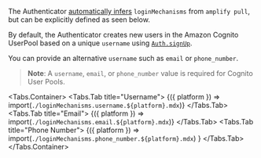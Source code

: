 
<Alert role="none" heading="Zero Configuration">

The Authenticator [automatically infers](/connected-components/authenticator#step-1-configure-backend) `loginMechanisms` from `amplify pull`,
but can be explicitly defined as seen below.

</Alert>

By default, the Authenticator creates new users in the Amazon Cognito UserPool based on a unique `username` using
[`Auth.signUp`](https://docs.amplify.aws/lib/auth/emailpassword/q/platform/js).

You can provide an alternative `username` such as `email` or `phone_number`.

> **Note**: A `username`, `email`, or `phone_number` value is required for Cognito User Pools.

<Tabs.Container>
  <Tabs.Tab title="Username">
    <Fragment>
      {({ platform }) => import(`./loginMechanisms.username.${platform}.mdx`)}
    </Fragment>
  </Tabs.Tab>
  <Tabs.Tab title="Email">
    <Fragment>
      {({ platform }) => import(`./loginMechanisms.email.${platform}.mdx`)}
    </Fragment>
  </Tabs.Tab>
  <Tabs.Tab title="Phone Number">
    <Fragment>
      {({ platform }) =>
        import(`./loginMechanisms.phone_number.${platform}.mdx`)
      }
    </Fragment>
  </Tabs.Tab>
</Tabs.Container>
